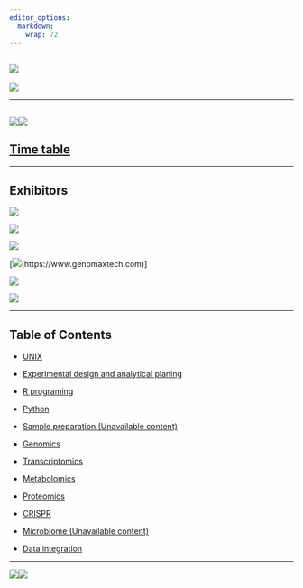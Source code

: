 ```yaml
---
editor_options:
  markdown:
    wrap: 72
---
```


## ![](Page/elements/img/Logo/Logo_Multi-omics_4.png)

![](Page/elements/img/Logo/Logo_Multi-omics_1.png)

------------------------------------------------------------------------

## ![](Page/elements/img/Agenda/Agenda_1.jpg)![](Page/elements/img/Agenda/Agenda_2.jpg)

## [Time table](Page/src/Time%20table/Time_table.html)

------------------------------------------------------------------------

## **Exhibitors**

[![](./Page/elements/img/Exhibitors/Gibthai.jpg)](https://www.gibthai.com/)

[![](./Page/elements/img/Exhibitors/Biodesign.jpeg)](https://www.biodesign.co.th/)

[![](./Page/elements/img/Exhibitors/Bruker.png)](https://www.bruker.com/en.html)

[![](./Page/elements/img/Exhibitors/Genomax.png)(https://www.genomaxtech.com)]

[![](./Page/elements/img/Exhibitors/WTE.jpeg)](https://worldtechenterprise.com)

[![](./Page/elements/img/Exhibitors/DKSH.png)](https://www.dksh.com/th-en/home)

------------------------------------------------------------------------

## Table of Contents

-   [UNIX](./Page/elements/contents/02%20UNIX%20session/Content/UNIX_Document.html)

-   [Experimental design and analytical planing](./Page/elements/contents/01%20Experimental%20design/Content/HandsOn.html)

-   [R programing](./Page/elements/contents/03%20R%20session/Content/Rdocument.html)

-   [Python](./Page/elements/contents/04%20Python/Content/Content.html)

-   [Sample preparation (Unavailable content)](./)

-   [Genomics](./Page/elements/contents/05%20Genomics/Content/Content.html)

-   [Transcriptomics](./Page/elements/contents/06%20Transcriptomics/Content/RNA.html)

-   [Metabolomics](./Page/elements/contents/07%20Metabolomics/Content/Introduction.html)

-   [Proteomics](./Page/elements/contents/08%20Proteomics/Content/Introduction.html)

-   [CRISPR](./Page/elements/contents/09%20CRISPR/Content/Content.html)

-   [Microbiome (Unavailable content)](./)

-   [Data integration](./Page/elements/contents/11%20Data%20integration/Content/Content.html)

------------------------------------------------------------------------

![](Page/elements/img/Logo/Logo_Multi-omics_2.png)![](Page/elements/img/Logo/Logo_Multi-omics_3.png)

